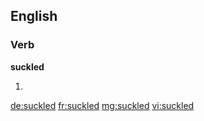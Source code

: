 ==English==

===Verb===
'''suckled'''

# {{past of|[[suckle]]}}

[[de:suckled]]
[[fr:suckled]]
[[mg:suckled]]
[[vi:suckled]]